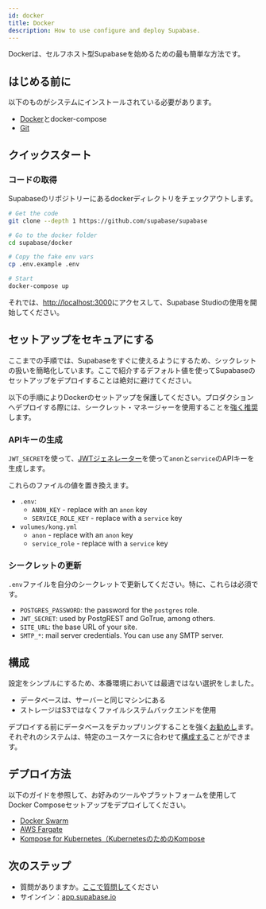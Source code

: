 ```yaml
---
id: docker
title: Docker
description: How to use configure and deploy Supabase.
---
```


Dockerは、セルフホスト型Supabaseを始めるための最も簡単な方法です。

## はじめる前に

以下のものがシステムにインストールされている必要があります。

- [Docker](https://docs.docker.com/engine/install/)とdocker-compose
- [Git](https://git-scm.com/downloads)

## クイックスタート

### コードの取得

Supabaseのリポジトリーにあるdockerディレクトリをチェックアウトします。

```sh
# Get the code
git clone --depth 1 https://github.com/supabase/supabase

# Go to the docker folder
cd supabase/docker

# Copy the fake env vars
cp .env.example .env

# Start
docker-compose up
```

それでは、[http://localhost:3000](http://localhost:3000)にアクセスして、Supabase Studioの使用を開始してください。


## セットアップをセキュアにする

ここまでの手順では、Supabaseをすぐに使えるようにするため、シックレットの扱いを簡略化しています。ここで紹介するデフォルト値を使ってSupabaseのセットアップをデプロイすることは絶対に避けてください。

以下の手順によりDockerのセットアップを保護してください。プロダクションへデプロイする際には、シークレット・マネージャーを使用することを[強く推奨](/docs/guides/hosting/overview#managing-your-secrets)します。

### APIキーの生成

`JWT_SECRET`を使って、[JWTジェネレーター](/docs/guides/hosting/overview#api-keys)を使って`anon`と`service`のAPIキーを生成します。

これらのファイルの値を置き換えます。

- `.env`: 
  - `ANON_KEY` - replace with an `anon` key
  - `SERVICE_ROLE_KEY` - replace with a `service` key
- `volumes/kong.yml`
  - `anon` - replace with an `anon` key
  - `service_role` - replace with a `service` key

### シークレットの更新

`.env`ファイルを自分のシークレットで更新してください。特に、これらは必須です。

- `POSTGRES_PASSWORD`: the password for the `postgres` role. 
- `JWT_SECRET`: used by PostgREST and GoTrue, among others.
- `SITE_URL`: the base URL of your site.
- `SMTP_*`: mail server credentials. You can use any SMTP server.

## 構成

設定をシンプルにするため、本番環境においては最適ではない選択をしました。

- データベースは、サーバーと同じマシンにある
- ストレージはS3ではなくファイルシステムバックエンドを使用

デプロイする前にデータベースをデカップリングすることを強く[お勧めし](/docs/guides/hosting/overview#managing-your-database)ます。それぞれのシステムは、特定のユースケースに合わせて[構成する](/docs/guides/hosting/overview#configuration)ことができます。

## デプロイ方法

以下のガイドを参照して、お好みのツールやプラットフォームを使用してDocker Composeセットアップをデプロイしてください。

- [Docker Swarm](https://docs.docker.com/engine/swarm/stack-deploy/)
- [AWS Fargate](https://aws.amazon.com/blogs/containers/deploy-applications-on-amazon-ecs-using-docker-compose/)
- [Kompose for Kubernetes（KubernetesのためのKompose](https://kubernetes.io/docs/tasks/configure-pod-container/translate-compose-kubernetes/)


## 次のステップ

- 質問がありますか。[ここで質問して](https://github.com/supabase/supabase/discussions)ください
- サインイン：[app.supabase.io](https://app.supabase.io)
